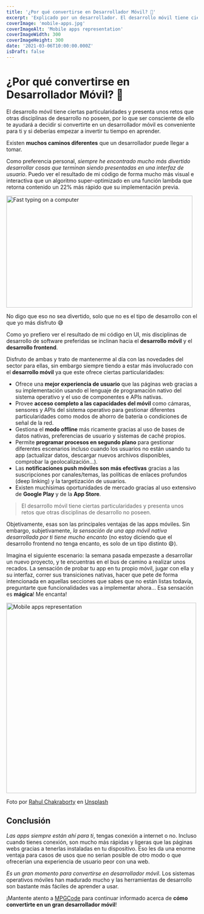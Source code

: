 ```yaml
---
title: '¿Por qué convertirse en Desarrollador Móvil? 📲'
excerpt: 'Explicado por un desarrollador. El desarrollo móvil tiene ciertas particularidades y presenta unos retos que otras disciplinas de desarrollo no poseen, por lo que ser consciente de ello te ayudará a decidir si convertirte en un desarrollador móvil es conveniente para ti y si deberías empezar a invertir tu tiempo en aprender.'
coverImage: 'mobile-apps.jpg'
coverImageAlt: 'Mobile apps representation'
coverImageWidth: 300
coverImageHeight: 300
date: '2021-03-06T10:00:00.000Z'
isDraft: false
---
```


# ¿Por qué convertirse en Desarrollador Móvil? 📲

El desarrollo móvil tiene ciertas particularidades y presenta unos retos que otras disciplinas de desarrollo no poseen, por lo que ser consciente de ello te ayudará a decidir si convertirte en un desarrollador móvil es conveniente para ti y si deberías empezar a invertir tu tiempo en aprender.

Existen **muchos caminos diferentes** que un desarrollador puede llegar a tomar.

Como preferencia personal, *siempre he encontrado mucho más divertido desarrollar cosas que terminan siendo presentadas en una interfaz de usuario*. Puedo ver el resultado de mi código de forma mucho más visual e interactiva que un algoritmo super-optimizado en una función lambda que retorna contenido un 22% más rápido que su implementación previa.

<img src="fast-typing.gif" alt="Fast typing on a computer" width="490" height="294" />

No digo que eso no sea divertido, solo que no es el tipo de desarrollo con el que yo más disfruto 😅

Como yo prefiero ver el resultado de mi código en UI, mis disciplinas de desarrollo de software preferidas se inclinan hacia el **desarrollo móvil** y el **desarrollo frontend**.

Disfruto de ambas y trato de mantenerme al día con las novedades del sector para ellas, sin embargo siempre tiendo a estar más involucrado con el **desarrollo móvil** ya que este ofrece ciertas particularidades:

- Ofrece una **mejor experiencia de usuario** que las páginas web gracias a su implementación usando el lenguaje de programación nativo del sistema operativo y el uso de componentes e APIs nativas.
- Provee **acceso completo a las capacidades del móvil** como cámaras, sensores y APIs del sistema operativo para gestionar diferentes particularidades como modos de ahorro de batería o condiciones de señal de la red.
- Gestiona el **modo offline** más ricamente gracias al uso de bases de datos nativas, preferencias de usuario y sistemas de caché propios.
- Permite **programar procesos en segundo plano** para gestionar diferentes escenarios incluso cuando los usuarios no están usando tu app (actualizar datos, descargar nuevos archivos disponibles, comprobar la geolocalización...).
- Las **notificaciones push móviles son más efectivas** gracias a las suscripciones por canales/temas, las políticas de enlaces profundos (deep linking) y la targetización de usuarios.
- Existen muchísimas oportunidades de mercado gracias al uso extensivo de **Google Play** y de la **App Store**.

> El desarrollo móvil tiene ciertas particularidades y presenta unos retos que otras disciplinas de desarrollo no poseen.

Objetivamente, esas son las principales ventajas de las apps móviles. Sin embargo, subjetivamente, *la sensación de una app móvil nativa desarrollada por ti tiene mucho encanto* (no estoy diciendo que el desarrollo frontend no tenga encanto, es solo de un tipo distinto 😄).

Imagina el siguiente escenario: la semana pasada empezaste a desarrollar un nuevo proyecto, y te encuentras en el bus de camino a realizar unos recados. La sensación de probar tu app en tu propio móvil, jugar con ella y su interfaz, correr sus transiciones nativas, hacer que pete de forma intencionada en aquellas secciones que sabes que no están listas todavía, preguntarte que funcionalidades vas a implementar ahora... Esa sensación es **mágica**! Me encanta!

<img src="mobile-apps.jpg" alt="Mobile apps representation" width="500" height="500" />

Foto por [Rahul Chakraborty](https://unsplash.com/@hckmstrrahul?utm_source=unsplash&amp;utm_medium=referral&amp;utm_content=creditCopyText) en [Unsplash](https://unsplash.com)

## Conclusión

*Las apps siempre están ahí para ti*, tengas conexión a internet o no. Incluso cuando tienes conexión, son mucho más rápidas y ligeras que las páginas webs gracias a tenerlas instaladas en tu dispositivo. Eso les da una enorme ventaja para casos de usos que no serian posible de otro modo o que ofrecerían una experiencia de usuario peor con una web.

*Es un gran momento para convertirse en desarrollador móvil*. Los sistemas operativos móviles han madurado mucho y las herramientas de desarrollo son bastante más fáciles de aprender a usar.

¡Mantente atento a [MPGCode](https://mpgcode.com) para continuar informado acerca de **cómo convertirte en un gran desarrollador móvil**!
